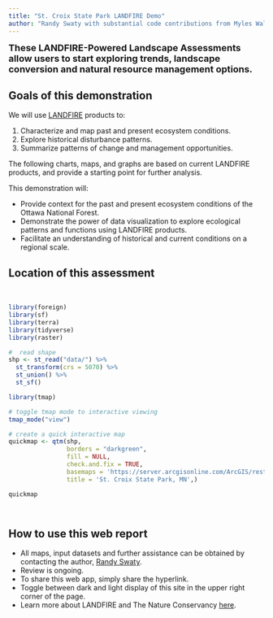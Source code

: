 ```yaml
---
title: "St. Croix State Park LANDFIRE Demo"
author: "Randy Swaty with substantial code contributions from Myles Walimaa"
---
```


<font size="4"> 
**These LANDFIRE-Powered Landscape Assessments allow users to start exploring trends, landscape conversion and natural resource management options. **

</font> 


## Goals of this demonstration

We will use [LANDFIRE](https://landfire.gov/){target="blank"} products to:

1. Characterize and map past and present ecosystem conditions.
2. Explore historical disturbance patterns.
3. Summarize patterns of change and management opportunities.


The following charts, maps, and graphs are based on current LANDFIRE products, and provide a starting point for further analysis.


This demonstration will:

* Provide context for the past and present ecosystem conditions of the Ottawa National Forest.
* Demonstrate the power of data visualization to explore ecological patterns and functions using LANDFIRE products.
* Facilitate an understanding of historical and current conditions on a regional scale.



## Location of this assessment



<br>

```r

library(foreign)
library(sf)
library(terra)
library(tidyverse)
library(raster)


```


```r
#  read shape
shp <- st_read("data/") %>% 
  st_transform(crs = 5070) %>%
  st_union() %>%
  st_sf()
```

```r
library(tmap)

# toggle tmap mode to interactive viewing
tmap_mode("view")

# create a quick interactive map
quickmap <- qtm(shp, 
                borders = "darkgreen", 
                fill = NULL, 
                check.and.fix = TRUE, 
                basemaps = 'https://server.arcgisonline.com/ArcGIS/rest/services/World_Topo_Map/MapServer/tile/{z}/{y}/{x}',
                title = 'St. Croix State Park, MN',)

quickmap




```

## How to use this web report

* All maps, input datasets and further assistance can be obtained by contacting the author, [Randy Swaty](mailto:rswaty@tnc.org){target="blank"}.
* Review is ongoing.
* To share this web app, simply share the hyperlink.
* Toggle between dark and light display of this site in the upper right corner of the page.
* Learn more about LANDFIRE and The Nature Conservancy [here](about.qmd){target="blank}. 
